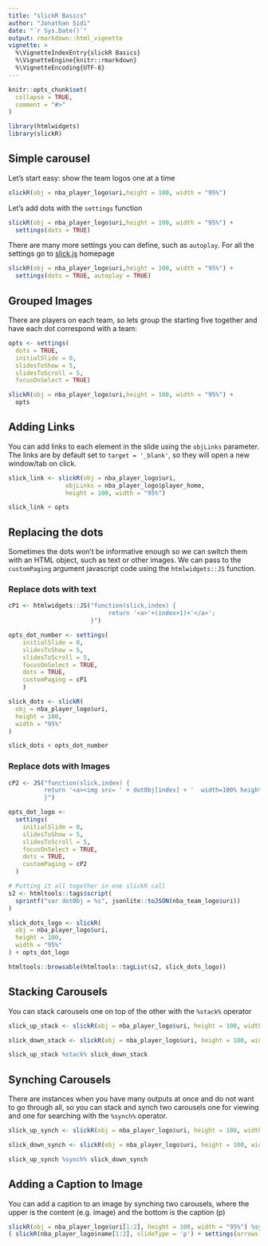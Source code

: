 ```yaml
---
title: "slickR Basics"
author: "Jonathan Sidi"
date: "`r Sys.Date()`"
output: rmarkdown::html_vignette
vignette: >
  %\VignetteIndexEntry{slickR Basics}
  %\VignetteEngine{knitr::rmarkdown}
  %\VignetteEncoding{UTF-8}
---
```


```r
knitr::opts_chunk$set(
  collapse = TRUE,
  comment = "#>"
)
```


```r
library(htmlwidgets)
library(slickR)
```

## Simple carousel
Let's start easy: show the team logos one at a time

```r

slickR(obj = nba_player_logo$uri,height = 100, width = "95%")

```

Let's add dots with the `settings` function

```r

slickR(obj = nba_player_logo$uri,height = 100, width = "95%") + 
  settings(dots = TRUE)

```

There are many more settings you can define, such as `autoplay`. For all the settings go to [slick.js](http://kenwheeler.github.io/slick/) homepage

```r

slickR(obj = nba_player_logo$uri,height = 100, width = "95%") + 
  settings(dots = TRUE, autoplay = TRUE)

```

## Grouped Images

There are players on each team, so lets group the starting five together and have each dot correspond with a team:

```r

opts <- settings(
  dots = TRUE,
  initialSlide = 0,
  slidesToShow = 5, 
  slidesToScroll = 5, 
  focusOnSelect = TRUE)

slickR(obj = nba_player_logo$uri,height = 100, width = "95%") + 
  opts

```

## Adding Links

You can add links to each element in the slide using the `objLinks` parameter. The links are by default set to `target = '_blank'`, so they will open a new window/tab on click.

```r

slick_link <- slickR(obj = nba_player_logo$uri,
                objLinks = nba_player_logo$player_home,
                height = 100, width = "95%") 

slick_link + opts
```

## Replacing the dots

Sometimes the dots won't be informative enough so we can switch them with an HTML object, such as text or other images. We can pass to the `customPaging` argument javascript code using the `htmlwidgets::JS` function. 

### Replace dots with text

```r

cP1 <- htmlwidgets::JS("function(slick,index) {
                            return '<a>'+(index+1)+'</a>';
                       }")

opts_dot_number <- settings(
    initialSlide = 0,
    slidesToShow = 5,
    slidesToScroll = 5,
    focusOnSelect = TRUE,
    dots = TRUE,
    customPaging = cP1
    )

slick_dots <- slickR(
  obj = nba_player_logo$uri,
  height = 100,
  width = "95%"
)

slick_dots + opts_dot_number

```

### Replace dots with Images

```r

cP2 <- JS("function(slick,index) {
          return '<a><img src= ' + dotObj[index] + '  width=100% height=100%></a>';
          }")

opts_dot_logo <- 
  settings(
    initialSlide = 0,
    slidesToShow = 5,
    slidesToScroll = 5,
    focusOnSelect = TRUE,
    dots = TRUE,
    customPaging = cP2
  )

# Putting it all together in one slickR call
s2 <- htmltools::tags$script(
  sprintf("var dotObj = %s", jsonlite::toJSON(nba_team_logo$uri))
)

slick_dots_logo <- slickR(
  obj = nba_player_logo$uri,
  height = 100,
  width = "95%"
) + opts_dot_logo

htmltools::browsable(htmltools::tagList(s2, slick_dots_logo))
```

## Stacking Carousels

You can stack carousels one on top of the other with the `%stack%` operator

```r

slick_up_stack <- slickR(obj = nba_player_logo$uri, height = 100, width = "95%")

slick_down_stack <- slickR(obj = nba_player_logo$uri, height = 100, width = "95%")

slick_up_stack %stack% slick_down_stack

```

## Synching Carousels

There are instances when you have many outputs at once and do not want to go through all, so you can stack and synch two carousels one for viewing and one for searching with the `%synch%` operator.

```r
slick_up_synch <- slickR(obj = nba_player_logo$uri, height = 100, width = "95%")

slick_down_synch <- slickR(obj = nba_player_logo$uri, height = 100, width = "95%")

slick_up_synch %synch% slick_down_synch

```

## Adding a Caption to Image

You can add a caption to an image by synching two carousels, where the upper is the content (e.g. image) and the bottom is the caption (p)

```r

slickR(obj = nba_player_logo$uri[1:2], height = 100, width = "95%") %synch%
( slickR(nba_player_logo$name[1:2], slideType = 'p') + settings(arrows = FALSE) )


```
